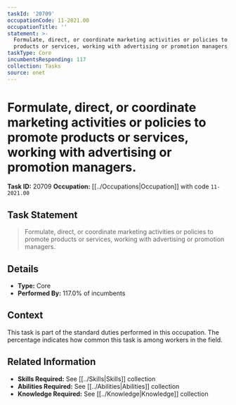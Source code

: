 ```yaml
---
taskId: '20709'
occupationCode: 11-2021.00
occupationTitle: ''
statement: >-
  Formulate, direct, or coordinate marketing activities or policies to promote
  products or services, working with advertising or promotion managers.
taskType: Core
incumbentsResponding: 117
collection: Tasks
source: onet
---
```

# Formulate, direct, or coordinate marketing activities or policies to promote products or services, working with advertising or promotion managers.

**Task ID:** 20709
**Occupation:** [[../Occupations|Occupation]] with code `11-2021.00`

## Task Statement

> Formulate, direct, or coordinate marketing activities or policies to promote products or services, working with advertising or promotion managers.

## Details

- **Type:** Core
- **Performed By:** 117.0% of incumbents

## Context

This task is part of the standard duties performed in this occupation. The percentage indicates how common this task is among workers in the field.

## Related Information

- **Skills Required:** See [[../Skills|Skills]] collection
- **Abilities Required:** See [[../Abilities|Abilities]] collection
- **Knowledge Required:** See [[../Knowledge|Knowledge]] collection
